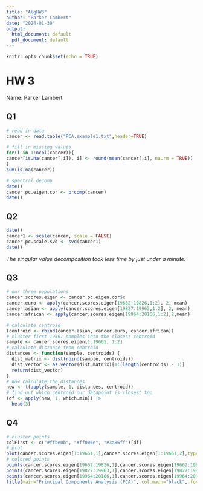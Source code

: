 ```yaml
---
title: "AlgHW3"
author: "Parker Lambert"
date: "2024-01-30"
output:
  html_document: default
  pdf_document: default
---
```


```r
knitr::opts_chunk$set(echo = TRUE)
```

# HW 3

Name: Parker Lambert

## Q1

```r
# read in data
cancer <- read.table("PCA.example1.txt",header=TRUE)
```

```r
# fill in missing values
for(i in 1:ncol(cancer)){
cancer[is.na(cancer[,i]), i] <- round(mean(cancer[,i], na.rm = TRUE))
}
sum(is.na(cancer))
```

```r
# spectral decomp
date()
cancer.pc.eigen.cor <- prcomp(cancer)
date()
```

## Q2

```r
date()
cancer1 <- scale(cancer, scale = FALSE)
cancer.pc.scale.svd <- svd(cancer1)
date()
```

*The singular value decomposition took less time by just under a minute.*

## Q3

```r
# our three populations
cancer.scores.eigen <- cancer.pc.eigen.cor$x
cancer.euro <- apply(cancer.scores.eigen[19662:19826,1:2], 2, mean)
cancer.asian <- apply(cancer.scores.eigen[19827:19963,1:2], 2, mean)
cancer.african <- apply(cancer.scores.eigen[19964:20166,1:2],2,mean)
```

```r
# calculate centroid
(centroid <- rbind(cancer.asian, cancer.euro, cancer.african))
# cluster first 19661 samples into the closest cebtroid
sample <- cancer.scores.eigen[1:19661, 1:2]
# calculate distance from centroid
distances <- function(sample, centroids) {
  dist_matrix <- dist(rbind(sample, centroids))
  dist_vector <- as.vector(dist_matrix)[1:(length(centroids) - 1)]
  return(dist_vector)
}
# now calculate the distances
new <- t(apply(sample, 1, distances, centroid)) 
# find out which centroid our datapoint is closest too
(df <- apply(new, 1, which.min)) |>
  head(3)
```

## Q4

```r
# cluster points
colFirst <- c("#ffbe0b", "#ff006e", "#3a86ff")[df]
# plot
plot(cancer.scores.eigen[1:19661,1],cancer.scores.eigen[1:19661,2],type="p",col=colFirst,pch=1,xlab="PC1", ylab="PC2", xlim = range(cancer.scores.eigen[,1]), ylim = range(cancer.scores.eigen[,2]))
# colored points
points(cancer.scores.eigen[19662:19826,1],cancer.scores.eigen[19662:19826,2],col="#ff006e",pch=20)
points(cancer.scores.eigen[19827:19963,1],cancer.scores.eigen[19827:19963,2],col="#ffbe0b",pch=20)
points(cancer.scores.eigen[19964:20166,1],cancer.scores.eigen[19964:20166,2],col="#3a86ff",pch=20)
title(main="Principal Components Analysis (PCA)", col.main="black", font.main=1)
```
